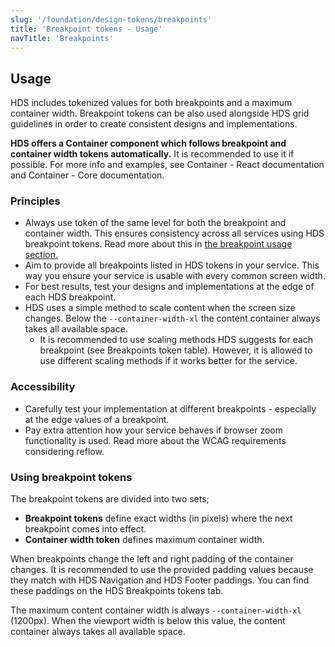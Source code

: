 ```yaml
---
slug: '/foundation/design-tokens/breakpoints'
title: 'Breakpoint tokens - Usage'
navTitle: 'Breakpoints'
---
```




## Usage

HDS includes tokenized values for both breakpoints and a maximum container width. Breakpoint tokens can be also used alongside <InternalLink size="M" href="/foundation/guidelines/grid">HDS grid guidelines</InternalLink> in order to create consistent designs and implementations.

**HDS offers a Container component which follows breakpoint and container width tokens automatically.** It is recommended to use it if possible. For more info and examples, see <Link openInNewTab openInNewTabAriaLabel="Opens in a new tab" href="/storybook/react/?path=/story/components-container--example">Container - React documentation</Link> and <Link openInNewTab openInNewTabAriaLabel="Opens in a new tab" href="/storybook/core/?path=/story/components-container--default">Container - Core documentation</Link>.

### Principles

- Always use token of the same level for both the breakpoint and container width. This ensures consistency across all services using HDS breakpoint tokens. Read more about this in [the breakpoint usage section.](#using-breakpoint-tokens)
- Aim to provide all breakpoints listed in HDS tokens in your service. This way you ensure your service is usable with every common screen width.
- For best results, test your designs and implementations at the edge of each HDS breakpoint.
- HDS uses a simple method to scale content when the screen size changes. Below the `--container-width-xl` the content container always takes all available space.
  - It is recommended to use scaling methods HDS suggests for each breakpoint (<InternalLink size="M" href="/foundation/design-tokens/breakpoints/tokens#tokens">see Breakpoints token table</InternalLink>). However, it is allowed to use different scaling methods if it works better for the service.

### Accessibility

- Carefully test your implementation at different breakpoints - especially at the edge values of a breakpoint.
- Pay extra attention how your service behaves if browser zoom functionality is used. Read more about the <ExternalLink href="https://www.w3.org/WAI/WCAG21/Understanding/reflow.html">WCAG requirements considering reflow</ExternalLink>.

### Using breakpoint tokens

The breakpoint tokens are divided into two sets;

- **Breakpoint tokens** define exact widths (in pixels) where the next breakpoint comes into effect.
- **Container width token** defines maximum container width.

When breakpoints change the left and right padding of the container changes. It is recommended to use the provided padding values because they match with <InternalLink href="/components/navigation">HDS Navigation</InternalLink> and <InternalLink href="/components/footer">HDS Footer</InternalLink> paddings. You can find these paddings on the <InternalLink href="/foundation/design-tokens/breakpoints/tokens">HDS Breakpoints tokens tab.</InternalLink>

The maximum content container width is always `--container-width-xl` (1200px). When the viewport width is below this value, the content container always takes all available space.
